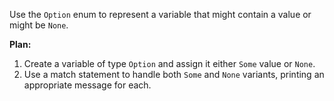 Use the `Option` enum to represent a variable that might contain a value or might be `None`.

**Plan:**
1. Create a variable of type `Option` and assign it either `Some` value or `None`.
2. Use a match statement to handle both `Some` and `None` variants, printing an appropriate message for each.